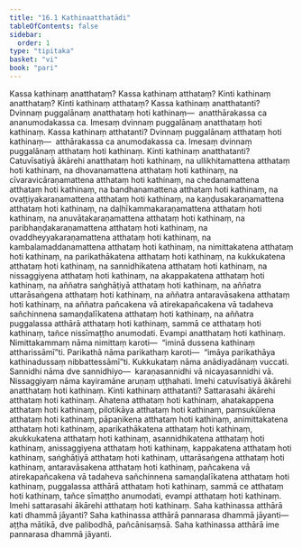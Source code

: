 ```yaml
---
title: "16.1 Kathinaatthatādi"
tableOfContents: false
sidebar:
  order: 1
type: "tipitaka"
basket: "vi"
book: "pari"
---
```



<DynamicBreadcrumb />

<Division number="403" book="pari">

<Paragraph number="1880" book="pari">
Kassa kathinaṃ anatthataṃ? Kassa kathinaṃ atthataṃ? Kinti kathinaṃ anatthataṃ? Kinti kathinaṃ atthataṃ?
</Paragraph>

<Paragraph number="1881" book="pari">
<Emphasis>Kassa kathinaṃ anatthatan</Emphasis>ti? Dvinnaṃ puggalānaṃ anatthataṃ hoti kathinaṃ—  anatthārakassa ca ananumodakassa ca. Imesaṃ dvinnaṃ puggalānaṃ anatthataṃ hoti kathinaṃ.
</Paragraph>

<Paragraph number="1882" book="pari">
<Emphasis>Kassa kathinaṃ atthatan</Emphasis>ti? Dvinnaṃ puggalānaṃ atthataṃ hoti kathinaṃ—  atthārakassa ca anumodakassa ca. Imesaṃ dvinnaṃ puggalānaṃ atthataṃ hoti kathinaṃ.
</Paragraph>

<Paragraph number="1883" book="pari">
<Emphasis>Kinti kathinaṃ anatthatan</Emphasis>ti? Catuvīsatiyā ākārehi anatthataṃ hoti kathinaṃ, na ullikhitamattena atthataṃ hoti kathinaṃ, na dhovanamattena atthataṃ hoti kathinaṃ, na cīvaravicāraṇamattena atthataṃ hoti kathinaṃ, na chedanamattena atthataṃ hoti kathinaṃ, na bandhanamattena atthataṃ hoti kathinaṃ, na ovaṭṭiyakaraṇamattena atthataṃ hoti kathinaṃ, na kaṇḍusakaraṇamattena atthataṃ hoti kathinaṃ, na daḷhīkammakaraṇamattena atthataṃ hoti kathinaṃ, na anuvātakaraṇamattena atthataṃ hoti kathinaṃ, na paribhaṇḍakaraṇamattena atthataṃ hoti kathinaṃ, na ovaddheyyakaraṇamattena atthataṃ hoti kathinaṃ, na kambalamaddanamattena atthataṃ hoti kathinaṃ, na nimittakatena atthataṃ hoti kathinaṃ, na parikathākatena atthataṃ hoti kathinaṃ, na kukkukatena atthataṃ hoti kathinaṃ, na sannidhikatena atthataṃ hoti kathinaṃ, na nissaggiyena atthataṃ hoti kathinaṃ, na akappakatena atthataṃ hoti kathinaṃ, na aññatra saṅghāṭiyā atthataṃ hoti kathinaṃ, na aññatra uttarāsaṅgena atthataṃ hoti kathinaṃ, na aññatra antaravāsakena atthataṃ hoti kathinaṃ, na aññatra pañcakena vā atirekapañcakena vā tadaheva sañchinnena samaṇḍalīkatena atthataṃ hoti kathinaṃ, na aññatra puggalassa atthārā atthataṃ hoti kathinaṃ, sammā ce atthataṃ hoti kathinaṃ, tañce nissīmaṭṭho anumodati. Evampi anatthataṃ hoti kathinaṃ.
</Paragraph>

<Paragraph number="1884" book="pari">
Nimittakammaṃ nāma nimittaṃ karoti—  “iminā dussena kathinaṃ attharissāmī”ti. Parikathā nāma parikathaṃ karoti—  “imāya parikathāya kathinadussaṃ nibbattessāmī”ti. Kukkukataṃ nāma anādiyadānaṃ vuccati. Sannidhi nāma dve sannidhiyo—  karaṇasannidhi vā nicayasannidhi vā. Nissaggiyaṃ nāma kayiramāne aruṇaṃ uṭṭhahati. Imehi catuvīsatiyā ākārehi anatthataṃ hoti kathinaṃ.
</Paragraph>

<Paragraph number="1885" book="pari">
<Emphasis>Kinti kathinaṃ atthatan</Emphasis>ti? Sattarasahi ākārehi atthataṃ hoti kathinaṃ. Ahatena atthataṃ hoti kathinaṃ, ahatakappena atthataṃ hoti kathinaṃ, pilotikāya atthataṃ hoti kathinaṃ, paṃsukūlena atthataṃ hoti kathinaṃ, pāpaṇikena atthataṃ hoti kathinaṃ, animittakatena atthataṃ hoti kathinaṃ, aparikathākatena atthataṃ hoti kathinaṃ, akukkukatena atthataṃ hoti kathinaṃ, asannidhikatena atthataṃ hoti kathinaṃ, anissaggiyena atthataṃ hoti kathinaṃ, kappakatena atthataṃ hoti kathinaṃ, saṅghāṭiyā atthataṃ hoti kathinaṃ, uttarāsaṅgena atthataṃ hoti kathinaṃ, antaravāsakena atthataṃ hoti kathinaṃ, pañcakena vā atirekapañcakena vā tadaheva sañchinnena samaṇḍalīkatena atthataṃ hoti kathinaṃ, puggalassa atthārā atthataṃ hoti kathinaṃ, sammā ce atthataṃ hoti kathinaṃ, tañce sīmaṭṭho anumodati, evampi atthataṃ hoti kathinaṃ. Imehi sattarasahi ākārehi atthataṃ hoti kathinaṃ.
</Paragraph>

<Paragraph number="1886" book="pari">
Saha kathinassa atthārā kati dhammā jāyanti? Saha kathinassa atthārā pannarasa dhammā jāyanti—  aṭṭha mātikā, dve palibodhā, pañcānisaṃsā. Saha kathinassa atthārā ime pannarasa dhammā jāyanti.
</Paragraph>
</Division>